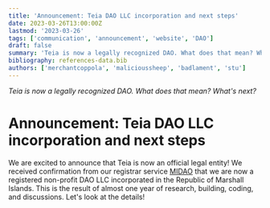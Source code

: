 ```yaml
---
title: 'Announcement: Teia DAO LLC incorporation and next steps'
date: 2023-03-26T13:00:00Z
lastmod: '2023-03-26'
tags: ['communication', 'announcement', 'website', 'DAO']
draft: false
summary: 'Teia is now a legally recognized DAO. What does that mean? What's next?'
bibliography: references-data.bib
authors: ['merchantcoppola', 'malicioussheep', 'badlament', 'stu']
---
```


_Teia is now a legally recognized DAO. What does that mean? What's next?_

# Announcement: Teia DAO LLC incorporation and next steps

We are excited to announce that Teia is now an official legal entity! We received confirmation from our registrar service [MIDAO](https://www.midao.org/) that we are now a registered non-profit DAO LLC incorporated in the Republic of Marshall Islands. This is the result of almost one year of research, building, coding, and discussions. Let's look at the details!


